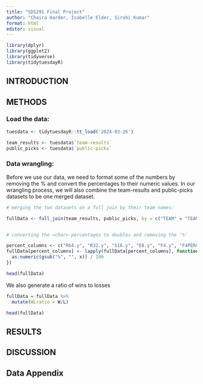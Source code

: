 ```yaml
---
title: "SDS291 Final Project"
author: "Chaira Harder, Isabelle Elder, Sirohi Kumar"
format: html
editor: visual
---
```


```r

library(dplyr)
library(ggplot2)
library(tidyverse)
library(tidytuesdayR)

```

## INTRODUCTION

## METHODS

### Load the data:

```r

tuesdata <- tidytuesdayR::tt_load('2024-03-26')

team_results <- tuesdata$`team-results`
public_picks <- tuesdata$`public-picks`

```

### Data wrangling:

Before we use our data, we need to format some of the numbers by removing the % and convert the <chr> percentages to their numeric values. In our wrangling process, we will also combine the team-results and public-picks datasets to be one merged dataset.

```r
# merging the two datasets on a full join by their team names:

fullData <- full_join(team_results, public_picks, by = c("TEAM" = "TEAM"))


# converting the <char> percentages to doubles and removing the '%'

percent_columns <- c("R64.y", "R32.y", "S16.y", "E8.y", "F4.y", "F4PERCENT", "CHAMPPERCENT", "FINALS")
fullData[percent_columns] <- lapply(fullData[percent_columns], function(x) {
  as.numeric(gsub("%", "", x)) / 100
})

head(fullData)
```

We also generate a ratio of wins to losses
```r

fullData = fullData %>% 
  mutate(WLratio = W/L) 

head(fullData)

```


## RESULTS

## DISCUSSION

## Data Appendix
